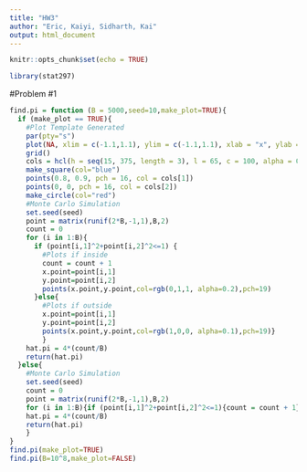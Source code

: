```yaml
---
title: "HW3"
author: "Eric, Kaiyi, Sidharth, Kai"
output: html_document
---
```


```r
knitr::opts_chunk$set(echo = TRUE)
```
```r
library(stat297)
```


#Problem #1

```r
find.pi = function (B = 5000,seed=10,make_plot=TRUE){
  if (make_plot == TRUE){
    #Plot Template Generated
    par(pty="s")
    plot(NA, xlim = c(-1.1,1.1), ylim = c(-1.1,1.1), xlab = "x", ylab = "y")
    grid()
    cols = hcl(h = seq(15, 375, length = 3), l = 65, c = 100, alpha = 0.2)[1:2]
    make_square(col="blue")
    points(0.8, 0.9, pch = 16, col = cols[1])
    points(0, 0, pch = 16, col = cols[2])
    make_circle(col="red")
    #Monte Carlo Simulation
    set.seed(seed)
    point = matrix(runif(2*B,-1,1),B,2)
    count = 0
    for (i in 1:B){
      if (point[i,1]^2+point[i,2]^2<=1) {
        #Plots if inside
        count = count + 1
        x.point=point[i,1]
        y.point=point[i,2]
        points(x.point,y.point,col=rgb(0,1,1, alpha=0.2),pch=19)
      }else{
        #Plots if outside
        x.point=point[i,1]
        y.point=point[i,2]
        points(x.point,y.point,col=rgb(1,0,0, alpha=0.1),pch=19)}
        }
    hat.pi = 4*(count/B)
    return(hat.pi)  
  }else{
    #Monte Carlo Simulation
    set.seed(seed)
    count = 0
    point = matrix(runif(2*B,-1,1),B,2)
    for (i in 1:B){if (point[i,1]^2+point[i,2]^2<=1){count = count + 1}}
    hat.pi = 4*(count/B)
    return(hat.pi)
    }
}
find.pi(make_plot=TRUE)
find.pi(B=10^8,make_plot=FALSE)
```
